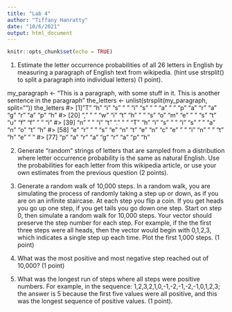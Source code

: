 ```yaml
---
title: "Lab 4"
author: "Tiffany Hanratty"
date: "10/6/2021"
output: html_document
---
```


```r
knitr::opts_chunk$set(echo = TRUE)
```

1. Estimate the letter occurrence probabilities of all 26 letters in English by measuring a paragraph of English text from wikipedia. (hint use strsplit() to split a paragraph into individual letters) (1 point).

my_paragraph <- "This is a paragraph, with some stuff in it. This is another sentence in the paragraph"
the_letters <- unlist(strsplit(my_paragraph, split=""))
the_letters
#>  [1] "T" "h" "i" "s" " " "i" "s" " " "a" " " "p" "a" "r" "a" "g" "r" "a" "p" "h"
#> [20] "," " " "w" "i" "t" "h" " " "s" "o" "m" "e" " " "s" "t" "u" "f" "f" " " "i"
#> [39] "n" " " "i" "t" "." " " "T" "h" "i" "s" " " "i" "s" " " "a" "n" "o" "t" "h"
#> [58] "e" "r" " " "s" "e" "n" "t" "e" "n" "c" "e" " " "i" "n" " " "t" "h" "e" " "
#> [77] "p" "a" "r" "a" "g" "r" "a" "p" "h"

2. Generate “random” strings of letters that are sampled from a distribution where letter occurrence probability is the same as natural English. Use the probabilities for each letter from this wikipedia article, or use your own estimates from the previous question (2 points).

3. Generate a random walk of 10,000 steps. In a random walk, you are simulating the process of randomly taking a step up or down, as if you are on an infinite staircase. At each step you flip a coin. If you get heads you go up one step, if you get tails you go down one step. Start on step 0, then simulate a random walk for 10,000 steps. Your vector should preserve the step number for each step. For example, if the the first three steps were all heads, then the vector would begin with 0,1,2,3, which indicates a single step up each time. Plot the first 1,000 steps. (1 point)

4. What was the most positive and most negative step reached out of 10,000? (1 point)

5. What was the longest run of steps where all steps were positive numbers. For example, in the sequence: 1,2,3,2,1,0,-1,-2,-1,-2,-1,0,1,2,3; the answer is 5 because the first five values were all positive, and this was the longest sequence of positive values. (1 point).